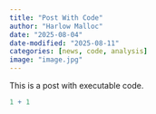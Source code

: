```yaml
---
title: "Post With Code"
author: "Harlow Malloc"
date: "2025-08-04"
date-modified: "2025-08-11"
categories: [news, code, analysis]
image: "image.jpg"
---
```


This is a post with executable code.

```r
1 + 1
```
